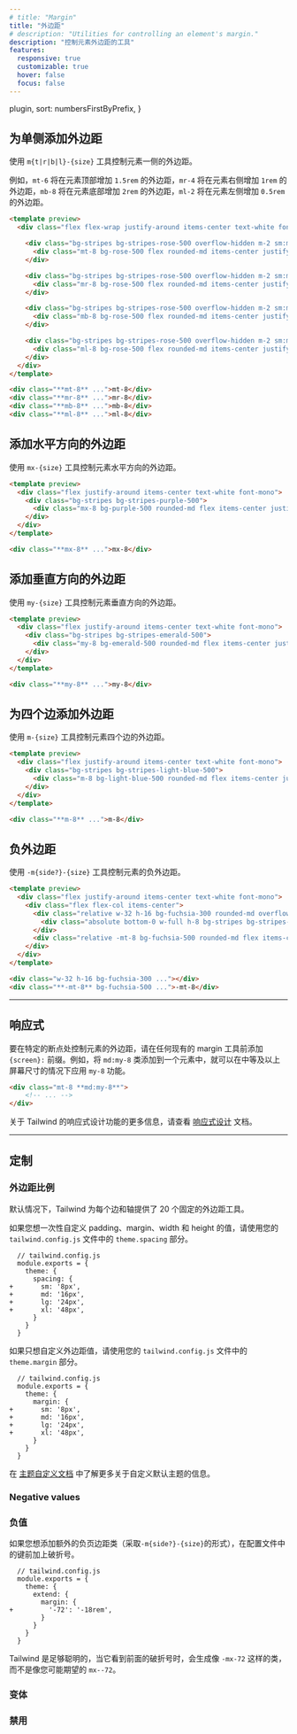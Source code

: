 ```yaml
---
# title: "Margin"
title: "外边距"
# description: "Utilities for controlling an element's margin."
description: "控制元素外边距的工具"
features:
  responsive: true
  customizable: true
  hover: false
  focus: false
---
```



  plugin,
  sort: numbersFirstByPrefix,
}

<!-- ## Add margin to a single side -->
## 为单侧添加外边距

<!-- Control the margin on one side of an element using the `m{t|r|b|l}-{size}` utilities. -->
使用 `m{t|r|b|l}-{size}` 工具控制元素一侧的外边距。

<!-- For example, `mt-6` would add `1.5rem` of margin to the top of an element, `mr-4` would add `1rem` of margin to the right of an element, `mb-8` would add `2rem` of margin to the bottom of an element, and `ml-2` would add `0.5rem` of margin to the left of an element. -->
例如，`mt-6` 将在元素顶部增加 `1.5rem` 的外边距，`mr-4` 将在元素右侧增加 `1rem` 的外边距，`mb-8` 将在元素底部增加 `2rem` 的外边距，`ml-2` 将在元素左侧增加 `0.5rem` 的外边距。

```html rose
<template preview>
  <div class="flex flex-wrap justify-around items-center text-white font-mono">

    <div class="bg-stripes bg-stripes-rose-500 overflow-hidden m-2 sm:m-0">
      <div class="mt-8 bg-rose-500 flex rounded-md items-center justify-center py-3 px-4">mt-8</div>
    </div>

    <div class="bg-stripes bg-stripes-rose-500 overflow-hidden m-2 sm:m-0">
      <div class="mr-8 bg-rose-500 flex rounded-md items-center justify-center py-3 px-4">mr-8</div>
    </div>

    <div class="bg-stripes bg-stripes-rose-500 overflow-hidden m-2 sm:m-0">
      <div class="mb-8 bg-rose-500 flex rounded-md items-center justify-center py-3 px-4">mb-8</div>
    </div>

    <div class="bg-stripes bg-stripes-rose-500 overflow-hidden m-2 sm:m-0">
      <div class="ml-8 bg-rose-500 flex rounded-md items-center justify-center py-3 px-4">ml-8</div>
    </div>
  </div>
</template>

<div class="**mt-8** ...">mt-8</div>
<div class="**mr-8** ...">mr-8</div>
<div class="**mb-8** ...">mb-8</div>
<div class="**ml-8** ...">ml-8</div>
```

<!-- ## Add horizontal margin -->
## 添加水平方向的外边距

<!-- Control the horizontal margin of an element using the `mx-{size}` utilities. -->
使用 `mx-{size}` 工具控制元素水平方向的外边距。

```html purple
<template preview>
  <div class="flex justify-around items-center text-white font-mono">
    <div class="bg-stripes bg-stripes-purple-500">
      <div class="mx-8 bg-purple-500 rounded-md flex items-center justify-center py-3 px-4">mx-8</div>
    </div>
  </div>
</template>

<div class="**mx-8** ...">mx-8</div>
```

<!-- ## Add vertical margin -->
## 添加垂直方向的外边距

<!-- Control the vertical margin of an element using the `my-{size}` utilities. -->
使用 `my-{size}` 工具控制元素垂直方向的外边距。

```html emerald
<template preview>
  <div class="flex justify-around items-center text-white font-mono">
    <div class="bg-stripes bg-stripes-emerald-500">
      <div class="my-8 bg-emerald-500 rounded-md flex items-center justify-center py-3 px-4">my-8</div>
    </div>
  </div>
</template>

<div class="**my-8** ...">my-8</div>
```

<!-- ## Add margin to all sides -->
## 为四个边添加外边距

<!-- Control the margin on all sides of an element using the `m-{size}` utilities. -->
使用 `m-{size}` 工具控制元素四个边的外边距。

```html lightBlue
<template preview>
  <div class="flex justify-around items-center text-white font-mono">
    <div class="bg-stripes bg-stripes-light-blue-500">
      <div class="m-8 bg-light-blue-500 rounded-md flex items-center justify-center py-3 px-4">m-8</div>
    </div>
  </div>
</template>

<div class="**m-8** ...">m-8</div>
```

<!-- ## Negative margins -->
## 负外边距

<!-- Control the negative margin of an element using the `-m{side?}-{size}` utilities. -->
使用 `-m{side?}-{size}` 工具控制元素的负外边距。

```html fuchsia
<template preview>
  <div class="flex justify-around items-center text-white font-mono">
    <div class="flex flex-col items-center">
      <div class="relative w-32 h-16 bg-fuchsia-300 rounded-md overflow-hidden">
        <div class="absolute bottom-0 w-full h-8 bg-stripes bg-stripes-red-900"></div>
      </div>
      <div class="relative -mt-8 bg-fuchsia-500 rounded-md flex items-center justify-center py-3 px-4">-mt-8</div>
    </div>
  </div>
</template>

<div class="w-32 h-16 bg-fuchsia-300 ..."></div>
<div class="**-mt-8** bg-fuchsia-500 ...">-mt-8</div>
```

---

<!-- ## Responsive -->
## 响应式

<!-- To control the margin of an element at a specific breakpoint, add a `{screen}:` prefix to any existing margin utility. For example, adding the class `md:my-8` to an element would apply the `my-8` utility at medium screen sizes and above. -->
要在特定的断点处控制元素的外边距，请在任何现有的 margin 工具前添加 `{screen}:` 前缀。例如，将 `md:my-8` 类添加到一个元素中，就可以在中等及以上屏幕尺寸的情况下应用 `my-8` 功能。

```html
<div class="mt-8 **md:my-8**">
    <!-- ... -->
</div>
```

<!-- For more information about Tailwind's responsive design features, check out the [Responsive Design](/docs/responsive-design) documentation. -->
关于 Tailwind 的响应式设计功能的更多信息，请查看 [响应式设计](/docs/responsive-design) 文档。

---

<!-- ## Customizing -->
## 定制

<!-- ### Margin scale -->
### 外边距比例

<!-- By default Tailwind provides 20 margin utilities for each side and axis. -->
默认情况下，Tailwind 为每个边和轴提供了 20 个固定的外边距工具。

<!-- If you'd like to customize these values for padding, margin, width, and height all at once, use the `theme.spacing` section of your `tailwind.config.js` file. -->
如果您想一次性自定义 padding、margin、width 和 height 的值，请使用您的 `tailwind.config.js` 文件中的 `theme.spacing` 部分。

```diff-js
  // tailwind.config.js
  module.exports = {
    theme: {
      spacing: {
+       sm: '8px',
+       md: '16px',
+       lg: '24px',
+       xl: '48px',
      }
    }
  }
```

<!-- To customize only the margin values, use the `theme.margin` section of your `tailwind.config.js` file. -->
如果只想自定义外边距值，请使用您的 `tailwind.config.js` 文件中的 `theme.margin` 部分。

```diff-js
  // tailwind.config.js
  module.exports = {
    theme: {
      margin: {
+       sm: '8px',
+       md: '16px',
+       lg: '24px',
+       xl: '48px',
      }
    }
  }
```

<!-- Learn more about customizing the default theme in the [theme customization documentation](/docs/theme#customizing-the-default-theme). -->
在 [主题自定义文档](/docs/theme#customizing-the-default-theme) 中了解更多关于自定义默认主题的信息。

### Negative values
### 负值

<!-- If you'd like to add additional negative margin classes (taking the form `-m{side?}-{size}`), prefix the keys in your config file with a dash: -->
如果您想添加额外的负页边距类（采取`-m{side?}-{size}`的形式），在配置文件中的键前加上破折号。

```diff-js
  // tailwind.config.js
  module.exports = {
    theme: {
      extend: {
        margin: {
+         '-72': '-18rem',
        }
      }
    }
  }
```

<!-- Tailwind is smart enough to generate classes like `-mx-72` when it sees the leading dash, not `mx--72` like you might expect. -->
Tailwind 是足够聪明的，当它看到前面的破折号时，会生成像 `-mx-72` 这样的类，而不是像您可能期望的 `mx--72`。

### 变体

<Variants plugin="margin" />

### 禁用

<Disabling plugin="margin" />
